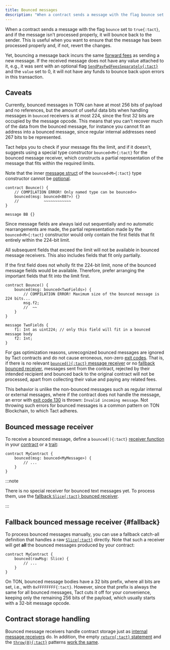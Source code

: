 ```yaml
---
title: Bounced messages
description: "When a contract sends a message with the flag bounce set to true, then if the message isn't processed properly, it will bounce back to the sender."
---
```


When a contract sends a message with the flag `bounce` set to `true{:tact}`, and if the message isn't processed properly, it will bounce back to the sender. This is useful when you want to ensure that the message has been processed properly and, if not, revert the changes.

Yet, bouncing a message back incurs the same [forward fees](https://docs.ton.org/develop/howto/fees-low-level#forward-fees) as sending a new message. If the received message does not have any value attached to it, e.g., it was sent with an optional flag [`SendPayFwdFeesSeparately{:tact}`](/book/message-mode#optional-flags) and the `value` set to 0, it will not have any funds to bounce back upon errors in this transaction.

## Caveats

Currently, bounced messages in TON can have at most 256 bits of payload and no references, but the amount of useful data bits when handling messages in `bounced` receivers is at most 224, since the first 32 bits are occupied by the message opcode. This means that you can't recover much of the data from the bounced message, for instance you cannot fit an address into a bounced message, since regular internal addresses need 267 bits to be represented.

Tact helps you to check if your message fits the limit, and if it doesn't, suggests using a special type constructor `bounced<M>{:tact}` for the bounced message receiver, which constructs a partial representation of the message that fits within the required limits.

Note that the inner [message struct][message] of the `bounced<M>{:tact}` type constructor cannot be [optional](/book/optionals).

```tact
contract Bounce() {
    // COMPILATION ERROR! Only named type can be bounced<>
    bounced(msg: bounced<BB?>) {}
    //           ~~~~~~~~~~~~
}

message BB {}
```

Since message fields are always laid out sequentially and no automatic rearrangements are made, the partial representation made by the `bounced<M>{:tact}` constructor would only contain the first fields that fit entirely within the 224-bit limit.

All subsequent fields that exceed the limit will not be available in bounced message receivers. This also includes fields that fit only partially.

If the first field does not wholly fit the 224-bit limit, none of the bounced message fields would be available. Therefore, prefer arranging the important fields that fit into the limit first.

```tact
contract Bounce() {
    bounced(msg: bounced<TwoFields>) {
        // COMPILATION ERROR! Maximum size of the bounced message is 224 bits...
        msg.f2;
        //  ~~
    }
}

message TwoFields {
    f1: Int as uint224; // only this field will fit in a bounced message body
    f2: Int;
}
```

For gas optimization reasons, unrecognized bounced messages are ignored by Tact contracts and do not cause erroneous, non-zero [exit codes](/book/exit-codes). That is, if there is no relevant [`bounced(){:tact}` message receiver](#bounced-message-receiver) or no [fallback bounced receiver](#fallback), messages sent from the contract, rejected by their intended recipient and bounced back to the original contract will not be processed, apart from collecting their value and paying any related fees.

This behavior is unlike the non-bounced messages such as regular internal or external messages, where if the contract does not handle the message, an error with [exit code 130](/book/exit-codes#130) is thrown: `Invalid incoming message`. Not throwing such errors for bounced messages is a common pattern on TON Blockchain, to which Tact adheres.

## Bounced message receiver

To receive a bounced message, define a `bounced(){:tact}` [receiver function](/book/contracts#receiver-functions) in your [contract](/book/contracts) or a [trait](/book/types#traits):

```tact {2-4}
contract MyContract {
    bounced(msg: bounced<MyMessage>) {
        // ...
    }
}
```

:::note

  There is no special receiver for bounced text messages yet. To process them, use the [fallback `Slice{:tact}` bounced receiver](#fallback).

:::

## Fallback bounced message receiver {#fallback}

To process bounced messages manually, you can use a fallback catch-all definition that handles a raw [`Slice{:tact}`](/book/cells#slices) directly. Note that such a receiver will get **all** the bounced messages produced by your contract:

```tact /rawMsg: Slice/
contract MyContract {
    bounced(rawMsg: Slice) {
        // ...
    }
}
```

On TON, bounced message bodies have a 32 bits prefix, where all bits are set, i.e., with `0xFFFFFFFF{:tact}`. However, since that prefix is always the same for all bounced messages, Tact cuts it off for your convenience, keeping only the remaining 256 bits of the payload, which usually starts with a 32-bit message opcode.

## Contract storage handling

Bounced message receivers handle contract storage just as [internal message receivers](/book/receive#contract-storage-handling) do. In addition, the empty [`return{:tact}` statement](/book/statements#return) and the [`throw(0){:tact}`](/ref/core-debug#throw) patterns [work the same](/book/receive#contract-storage-handling).

[message]: /book/structs-and-messages#messages

